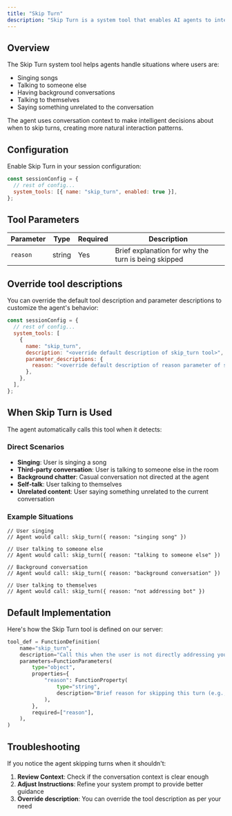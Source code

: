```yaml
---
title: "Skip Turn"
description: "Skip Turn is a system tool that enables AI agents to intelligently decide when to skip their speaking turn based on conversation context. The agent uses this tool when users are not directly addressing them or when no response is needed."
---
```


## Overview

The Skip Turn system tool helps agents handle situations where users are:

- Singing songs
- Talking to someone else
- Having background conversations
- Talking to themselves
- Saying something unrelated to the conversation

The agent uses conversation context to make intelligent decisions about when to skip turns, creating more natural interaction patterns.

## Configuration

Enable Skip Turn in your session configuration:

```javascript
const sessionConfig = {
  // rest of config...
  system_tools: [{ name: "skip_turn", enabled: true }],
};
```

## Tool Parameters

| Parameter | Type   | Required | Description                                         |
| --------- | ------ | -------- | --------------------------------------------------- |
| `reason`  | string | Yes      | Brief explanation for why the turn is being skipped |

## Override tool descriptions

You can override the default tool description and parameter descriptions to customize the agent's behavior:

```javascript
const sessionConfig = {
  // rest of config...
  system_tools: [
    {
      name: "skip_turn",
      description: "<override default description of skip_turn tool>",
      parameter_descriptions: {
        reason: "<override default description of reason parameter of skip_turn tool>",
      },
    },
  ],
};
```

## When Skip Turn is Used

The agent automatically calls this tool when it detects:

### Direct Scenarios

- **Singing**: User is singing a song
- **Third-party conversation**: User is talking to someone else in the room
- **Background chatter**: Casual conversation not directed at the agent
- **Self-talk**: User talking to themselves
- **Unrelated content**: User saying something unrelated to the current conversation

### Example Situations

```
// User singing
// Agent would call: skip_turn({ reason: "singing song" })

// User talking to someone else
// Agent would call: skip_turn({ reason: "talking to someone else" })

// Background conversation
// Agent would call: skip_turn({ reason: "background conversation" })

// User talking to themselves
// Agent would call: skip_turn({ reason: "not addressing bot" })
```

## Default Implementation

Here's how the Skip Turn tool is defined on our server:

```python
tool_def = FunctionDefinition(
    name="skip_turn",
    description="Call this when the user is not directly addressing you or when no response is needed. Skip if the user is: singing, talking to someone else, having background conversation, talking to themselves, or saying something unrelated to our conversation. Use conversation context to decide. If genuinely unsure whether they're addressing you, ask for clarification instead of skipping.",
    parameters=FunctionParameters(
        type="object",
        properties={
            "reason": FunctionProperty(
                type="string",
                description="Brief reason for skipping this turn (e.g., 'singing song', 'talking to someone else', 'background conversation', 'not addressing bot')",
            ),
        },
        required=["reason"],
    ),
)
```

## Troubleshooting

If you notice the agent skipping turns when it shouldn't:

1. **Review Context**: Check if the conversation context is clear enough
2. **Adjust Instructions**: Refine your system prompt to provide better guidance
3. **Override description**: You can override the tool description as per your need
